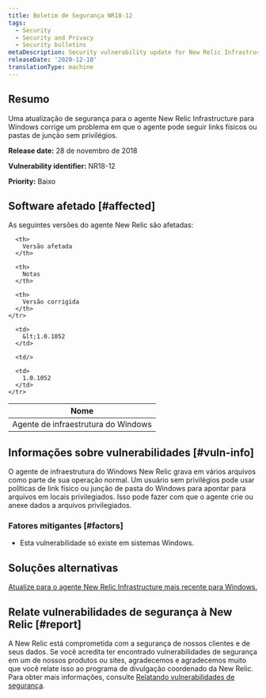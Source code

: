 ```yaml
---
title: Boletim de Segurança NR18-12
tags:
  - Security
  - Security and Privacy
  - Security bulletins
metaDescription: Security vulnerability update for New Relic Infrastructure agent for Windows
releaseDate: '2020-12-10'
translationType: machine
---
```


## Resumo

Uma atualização de segurança para o agente New Relic Infrastructure para Windows corrige um problema em que o agente pode seguir links físicos ou pastas de junção sem privilégios.

<DNT>**Release date:**</DNT> 28 de novembro de 2018

<DNT>**Vulnerability identifier:**</DNT> NR18-12

<DNT>**Priority:**</DNT> Baixo

## Software afetado [#affected]

As seguintes versões do agente New Relic são afetadas:

<table>
  <thead>
    <tr>
      <th>
        Nome
      </th>

      <th>
        Versão afetada
      </th>

      <th>
        Notas
      </th>

      <th>
        Versão corrigida
      </th>
    </tr>
  </thead>

  <tbody>
    <tr>
      <td>
        Agente de infraestrutura do Windows
      </td>

      <td>
        &lt;1.0.1052
      </td>

      <td/>

      <td>
        1.0.1052
      </td>
    </tr>
  </tbody>
</table>

## Informações sobre vulnerabilidades [#vuln-info]

O agente de infraestrutura do Windows New Relic grava em vários arquivos como parte de sua operação normal. Um usuário sem privilégios pode usar políticas de link físico ou junção de pasta do Windows para apontar para arquivos em locais privilegiados. Isso pode fazer com que o agente crie ou anexe dados a arquivos privilegiados.

### Fatores mitigantes [#factors]

* Esta vulnerabilidade só existe em sistemas Windows.

## Soluções alternativas

[Atualize para o agente New Relic Infrastructure mais recente para Windows.](/docs/infrastructure/new-relic-infrastructure/installation/update-infrastructure-agent)

## Relate vulnerabilidades de segurança à New Relic [#report]

A New Relic está comprometida com a segurança de nossos clientes e de seus dados. Se você acredita ter encontrado vulnerabilidades de segurança em um de nossos produtos ou sites, agradecemos e agradecemos muito que você relate isso ao programa de divulgação coordenado da New Relic. Para obter mais informações, consulte [Relatando vulnerabilidades de segurança](/docs/security/new-relic-security/data-privacy/reporting-security-vulnerabilities).
